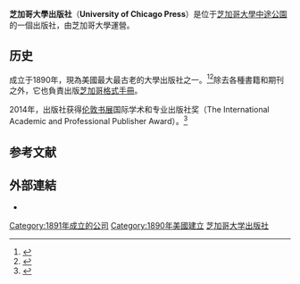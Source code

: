 {{Infobox publisher
| image        =[[File:University_of_Chicago_Press_logo.jpg|220px]]
| parent       = [[芝加哥大學|芝加哥大學]]
| status       =
| founded      = 1890
| founder      =
| successor    =
| country      =美國
| headquarters = [[芝加哥|芝加哥]]
| distribution =
| keypeople    =
| publications = 書籍與期刊
| topics       =
| genre        =
| imprints     =
| revenue      =
| numemployees =
| nasdaq       =
| url          = {{URL|http://press.uchicago.edu}}
}}

'''芝加哥大學出版社'''（'''University of Chicago Press'''）是位于[[芝加哥大學|芝加哥大學]][[中途公園|中途公園]]的一個出版社，由芝加哥大學運營。

==历史==
成立于1890年，現為美國最大最古老的大學出版社之一。<ref>{{Cite web|title=About the University of Chicago Press|url=https://www.press.uchicago.edu/press/about.html|accessdate=2019-09-02|work=www.press.uchicago.edu|archive-date=2019-08-09|archive-url=https://web.archive.org/web/20190809162352/https://www.press.uchicago.edu/press/about.html|dead-url=no}}</ref><ref>{{Cite web|title=History of the University of Chicago Press|url=https://www.press.uchicago.edu/press/presshistory.html|accessdate=2019-09-02|work=www.press.uchicago.edu|archive-date=2019-09-02|archive-url=https://web.archive.org/web/20190902192001/https://www.press.uchicago.edu/press/presshistory.html|dead-url=no}}</ref>除去各種書籍和期刊之外，它也負責出版[[芝加哥格式手冊|芝加哥格式手冊]]。

2014年，出版社获得[[伦敦书展|伦敦书展]]国际学术和专业出版社奖（The International Academic and Professional Publisher Award）。<ref>{{Cite web |url=https://www.publishersweekly.com/pw/by-topic/industry-news/awards-and-prizes/article/61786-london-book-fair-2014-excellence-award-winners-revealed.html |title=London Book Fair 2014: Excellence Award Winners Revealed |website=PublishersWeekly.com |language=en |access-date=2018-11-10}}</ref>

==参考文献==
{{reflist}}

==外部連結==
* {{official website}}
{{芝加哥大學}}
{{Authority control}}
[[Category:1891年成立的公司|Category:1891年成立的公司]]
[[Category:1890年美國建立|Category:1890年美國建立]]
[[Category:芝加哥大学出版社|]]
